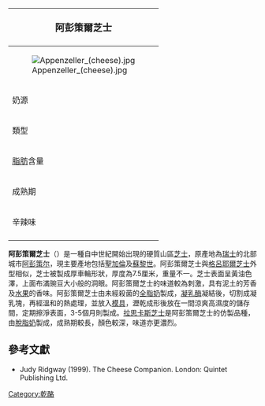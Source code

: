 {{noteTA
|G1=Food
}}
{| class="infobox bordered" style="align: right; width: 20em; font-size: 90%; text-align: left; float: right;" cellpadding="3"
|-
! colspan=2 bgcolor="#FFCCAA" style="font-size: 120%; text-align: center;" |'''阿彭策爾芝士'''
|-----
|colspan=2|[[File:Appenzeller_(cheese).jpg|center]]
|-----
| 奶源|| 未經[[巴氏殺菌|巴氏殺菌]]的[[牛奶|牛奶]]
|-----
| 類型 ||硬質
|-----
| [[脂肪|脂肪]]含量 || 40%
|-----
| 成熟期 || 3-5個月
|-----
| 辛辣味 ||中等到強烈
|-
|}
'''阿彭策爾芝士'''（{{lang-de|Appenzeller}}）是一種自中世紀開始出現的硬質山區[[芝士|芝士]]，原產地為[[瑞士|瑞士]]的北部城市[[阿彭策尔|阿彭策尔]]，現主要產地包括[[聖加倫|聖加倫]]及[[蘇黎世|蘇黎世]]。阿彭策爾芝士與[[格呂耶爾芝士|格呂耶爾芝士]]外型相似，芝士被製成厚車輪形狀，厚度為7.5厘米，重量不一。芝士表面呈黃油色澤，上面布滿豌豆大小般的洞眼。阿彭策爾芝士的味道較為刺激，具有泥土的芳香及[[水果|水果]]的香味。阿彭策爾芝士由未經殺菌的[[全脂奶|全脂奶]]製成，[[凝乳酶|凝乳酶]]凝結後，切割成凝乳塊，再經溫和的熱處理，並放入[[模具|模具]]，瀝乾成形後放在一間涼爽高濕度的儲存間，定期擦淨表面，3-5個月則製成。[[拉思卡斯芝士|拉思卡斯芝士]]是阿彭策爾芝士的仿製品種，由[[脫脂奶|脫脂奶]]製成，成熟期較長，顏色較深，味道亦更濃烈。

==參考文獻==
*Judy Ridgway (1999). The Cheese Companion. London: Quintet Publishing Ltd.

[[Category:乾酪|Category:乾酪]]